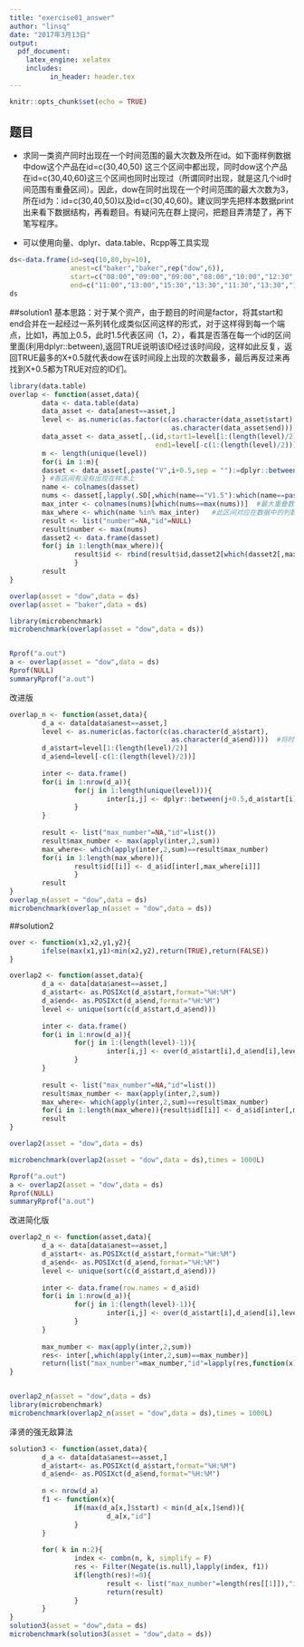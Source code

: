 ```yaml
---
title: "exercise01_answer"
author: "linsq"
date: "2017年3月13日"
output: 
  pdf_document: 
    latex_engine: xelatex
    includes:
          in_header: header.tex
---
```


```r
knitr::opts_chunk$set(echo = TRUE)
```

## 题目

- 求同一类资产同时出现在一个时间范围的最大次数及所在id。如下面样例数据中dow这个产品在id=c(30,40,50) 这三个区间中都出现，同时dow这个产品在id=c(30,40,60)这三个区间也同时出现过（所谓同时出现，就是这几个id时间范围有重叠区间）。因此，dow在同时出现在一个时间范围的最大次数为3，所在id为：id=c(30,40,50)以及id=c(30,40,60)。建议同学先把样本数据print出来看下数据结构，再看题目。有疑问先在群上提问，把题目弄清楚了，再下笔写程序。

- 可以使用向量、dplyr、data.table、Rcpp等工具实现


```r
ds<-data.frame(id=seq(10,80,by=10),
               anest=c("baker","baker",rep("dow",6)),
               start=c("08:00","09:00","09:00","08:00","10:00","12:30","13:30","18:00"),
               end=c("11:00","13:00","15:30","13:30","11:30","13:30","14:30","19:00"))
ds

```


##solution1
基本思路：对于某个资产，由于题目的时间是factor，将其start和end合并在一起经过一系列转化成类似区间这样的形式，对于这样得到每一个端点，比如1，再加上0.5，此时1.5代表区间（1，2），看其是否落在每一个id的区间里面(利用dplyr::between),返回TRUE说明该ID经过该时间段，这样如此反复，返回TRUE最多的X+0.5就代表dow在该时间段上出现的次数最多，最后再反过来再找到X+0.5都为TRUE对应的ID们。
```r
library(data.table)
overlap <- function(asset,data){
        data <- data.table(data)
        data_asset <- data[anest==asset,]
        level <- as.numeric(as.factor(c(as.character(data_asset$start),
                                        as.character(data_asset$end))))  #将时间排序
        data_asset <- data_asset[,.(id,start1=level[1:(length(level)/2)],
                                    end1=level[-c(1:(length(level)/2))])] #类似区间形式
        m <- length(unique(level))
        for(i in 1:m){
        dasset <- data_asset[,paste("V",i+0.5,sep = ""):=dplyr::between(i+0.5,start1,end1),by=id]
        } #各区间有没有出现在样本上
        name <- colnames(dasset)
        nums <- dasset[,lapply(.SD[,which(name=="V1.5"):which(name==paste("V",m+0.5,sep = ""))],sum)] #各个区间上的重叠数
        max_inter <- colnames(nums)[which(nums==max(nums))]  #最大重叠数对应的区间
        max_where <- which(name %in% max_inter)   #此区间对应在数据中的列数
        result <- list("number"=NA,"id"=NULL)
        result$number <- max(nums)
        dasset2 <- data.frame(dasset)
        for(j in 1:length(max_where)){
                result$id <- rbind(result$id,dasset2[which(dasset2[,max_where[j]]==TRUE),]$id)
                }
        result
}

overlap(asset = "dow",data = ds)
overlap(asset = "baker",data = ds)

library(microbenchmark)
microbenchmark(overlap(asset = "dow",data = ds))


Rprof("a.out")
a <- overlap(asset = "dow",data = ds)
Rprof(NULL)
summaryRprof("a.out")
```


改进版
```r
overlap_n <- function(asset,data){
        d_a <- data[data$anest==asset,]
        level <- as.numeric(as.factor(c(as.character(d_a$start),
                                        as.character(d_a$end))))  #将时间排序
        d_a$start=level[1:(length(level)/2)]
        d_a$end=level[-c(1:(length(level)/2))] 
        
        inter <- data.frame()
        for(i in 1:nrow(d_a)){
                for(j in 1:length(unique(level))){
                        inter[i,j] <- dplyr::between(j+0.5,d_a$start[i],d_a$end[i])
                }
        }
        
        result <- list("max_number"=NA,"id"=list())
        result$max_number <- max(apply(inter,2,sum))
        max_where<- which(apply(inter,2,sum)==result$max_number)
        for(i in 1:length(max_where)){
                result$id[[i]] <- d_a$id[inter[,max_where[i]]]
                }
        result
}
overlap_n(asset = "dow",data = ds)
microbenchmark(overlap_n(asset = "dow",data = ds))

```


##solution2

```r

over <- function(x1,x2,y1,y2){
        ifelse(max(x1,y1)<min(x2,y2),return(TRUE),return(FALSE))
}

overlap2 <- function(asset,data){
        d_a <- data[data$anest==asset,]
        d_a$start<- as.POSIXct(d_a$start,format="%H:%M")
        d_a$end<- as.POSIXct(d_a$end,format="%H:%M")
        level <- unique(sort(c(d_a$start,d_a$end)))
        
        inter <- data.frame()
        for(i in 1:nrow(d_a)){
                for(j in 1:(length(level)-1)){
                        inter[i,j] <- over(d_a$start[i],d_a$end[i],level[j],level[j+1])
                }
        }
        
        result <- list("max_number"=NA,"id"=list())
        result$max_number <- max(apply(inter,2,sum))
        max_where<- which(apply(inter,2,sum)==result$max_number)
        for(i in 1:length(max_where)){result$id[[i]] <- d_a$id[inter[,max_where[i]]]}
        result
}

overlap2(asset = "dow",data = ds)

microbenchmark(overlap2(asset = "dow",data = ds),times = 1000L)

Rprof("a.out")
a <- overlap2(asset = "dow",data = ds)
Rprof(NULL)
summaryRprof("a.out")

```

改进简化版
```r
overlap2_n <- function(asset,data){
        d_a <- data[data$anest==asset,]
        d_a$start<- as.POSIXct(d_a$start,format="%H:%M")
        d_a$end<- as.POSIXct(d_a$end,format="%H:%M")
        level <- unique(sort(c(d_a$start,d_a$end)))
        
        inter <- data.frame(row.names = d_a$id)
        for(i in 1:nrow(d_a)){
                for(j in 1:(length(level)-1)){
                        inter[i,j] <- over(d_a$start[i],d_a$end[i],level[j],level[j+1])
                }
        }
        
        max_number <- max(apply(inter,2,sum))
        res<- inter[,which(apply(inter,2,sum)==max_number)]
        return(list("max_number"=max_number,"id"=lapply(res,function(x){row.names(res)[x]})))
}


overlap2_n(asset = "dow",data = ds)
library(microbenchmark)
microbenchmark(overlap2_n(asset = "dow",data = ds),times = 1000L)
```



泽贤的强无敌算法
```r
solution3 <- function(asset,data){
        d_a <- data[data$anest==asset,]
        d_a$start<- as.POSIXct(d_a$start,format="%H:%M")
        d_a$end<- as.POSIXct(d_a$end,format="%H:%M")
        
        n <- nrow(d_a)
        f1 <- function(x){
                if(max(d_a[x,]$start) < min(d_a[x,]$end)){
                        d_a[x,"id"]
                }
        }
        
        for( k in n:2){
                index <- combn(n, k, simplify = F)
                res <- Filter(Negate(is.null),lapply(index, f1))
                if(length(res)!=0){
                        result <- list("max_number"=length(res[[1]]),"id"=res)
                        return(result)
                }
        }
}
solution3(asset = "dow",data = ds)
microbenchmark(solution3(asset = "dow",data = ds))

```

